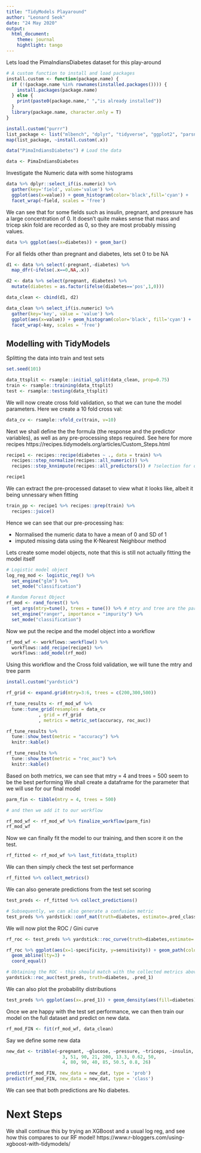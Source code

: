 ```yaml
---
title: "TidyModels Playaround"
author: "Leonard Seok"
date: "24 May 2020"
output: 
  html_document:
    theme: journal
    hightlight: tango
---
```


Lets load the PimaIndiansDiabetes dataset for this play-around

```r
# A custom function to install and load packages
install.custom <- function(package.name) {
  if (!(package.name %in% rownames(installed.packages()))) {
    install.packages(package.name)
  } else {
    print(paste0(package.name," ","is already installed"))
  }
  library(package.name, character.only = T)
}

install.custom("purrr")
list_package <- list("mlbench", "dplyr", "tidyverse", "ggplot2", "parsnip")
map(list_package, ~install.custom(.x))

data("PimaIndiansDiabetes") # Load the data 

data <- PimaIndiansDiabetes
```

Investigate the Numeric data with some histograms

```r
data %>% dplyr::select_if(is.numeric) %>% 
  gather(key='field', value='value') %>%
  ggplot(aes(x=value)) + geom_histogram(color='black',fill='cyan') +
  facet_wrap(~field, scales = 'free')
```

We can see that for some fields such as insulin, pregnant, and pressure has a large concentration of 0. 
It doesn't quite makes sense that mass and tricep skin fold are recorded as 0, so they are most probably missing values.

```r
data %>% ggplot(aes(x=diabetes)) + geom_bar()
```

For all fields other than pregnant and diabetes, lets set 0 to be NA

```r
d1 <- data %>% select(-pregnant,-diabetes) %>% 
  map_dfr(~ifelse(.x==0,NA,.x))

d2 <- data %>% select(pregnant, diabetes) %>% 
  mutate(diabetes = as.factor(ifelse(diabetes=='pos',1,0)))

data_clean <- cbind(d1, d2)

data_clean %>% select_if(is.numeric) %>% 
  gather(key='key', value = 'value') %>% 
  ggplot(aes(x=value)) + geom_histogram(color='black', fill='cyan') +
  facet_wrap(~key, scales = 'free')
```

## Modelling with TidyModels

Splitting the data into train and test sets

```r
set.seed(101)

data_ttsplit <- rsample::initial_split(data_clean, prop=0.75)
train <- rsample::training(data_ttsplit)
test <- rsample::testing(data_ttsplit)
```

We will now create cross fold validation, so that we can tune the model parameters. Here we create a 10 fold cross val:

```r
data_cv <- rsample::vfold_cv(train, v=10)
```

Next we shall define the the formula (the response and the predictor variables), as well as any pre-processing steps required.
See here for more recipes https://recipes.tidymodels.org/articles/Custom_Steps.html

```r
recipe1 <- recipes::recipe(diabetes ~ ., data = train) %>% 
  recipes::step_normalize(recipes::all_numeric()) %>% 
  recipes::step_knnimpute(recipes::all_predictors()) # ?selection for other role sections

recipe1
```

We can extract the pre-processed dataset to view what it looks like, albeit it being unnessary when fitting

```r
train_pp <- recipe1 %>% recipes::prep(train) %>% 
  recipes::juice()
```

Hence we can see that our pre-processing has:

* Normalised the numeric data to have a mean of 0 and SD of 1
* imputed missing data using the K-Nearest Neighbour method

Lets create some model objects, note that this is still not actually fitting the model itself

```r
# Logistic model object
log_reg_mod <- logistic_reg() %>% 
  set_engine("glm") %>% 
  set_mode("classification")

# Random Forest Object
rf_mod <- rand_forest() %>% 
  set_args(mtry=tune(), trees = tune()) %>% # mtry and tree are the parm that we have decide to tune 
  set_engine("ranger", importance = "impurity") %>% 
  set_mode("classification")
```

Now we put the recipe and the model object into a workflow

```r
rf_mod_wf <- workflows::workflow() %>% 
  workflows::add_recipe(recipe1) %>% 
  workflows::add_model(rf_mod)
```

Using this workflow and the Cross fold validation, we will tune the mtry and tree parm

```r
install.custom("yardstick")

rf_grid <- expand.grid(mtry=3:6, trees = c(200,300,500))

rf_tune_results <- rf_mod_wf %>% 
  tune::tune_grid(resamples = data_cv
            , grid = rf_grid
            , metrics = metric_set(accuracy, roc_auc))

rf_tune_results %>% 
  tune::show_best(metric = "accuracy") %>% 
  knitr::kable()

rf_tune_results %>% 
  tune::show_best(metric = "roc_auc") %>% 
  knitr::kable()

```

Based on both metrics, we can see that mtry = 4 and trees = 500 seem to be the best performing
We shall create a dataframe for the parameter that we will use for our final model

```r
parm_fin <- tibble(mtry = 4, trees = 500)

# and then we add it to our workflow

rf_mod_wf <- rf_mod_wf %>% finalize_workflow(parm_fin) 
rf_mod_wf

```

Now we can finally fit the model to our training, and then score it on the test.

```r
rf_fitted <- rf_mod_wf %>% last_fit(data_ttsplit)
```

We can then simply check the test set performance 

```r
rf_fitted %>% collect_metrics()
```

We can also generate predictions from the test set scoring 

```r
test_preds <- rf_fitted %>% collect_predictions()

# Subsequently, we can also generate a confusion metric
test_preds %>% yardstick::conf_mat(truth=diabetes, estimate=.pred_class)
```

We will now plot the ROC / Gini curve

```r
rf_roc <- test_preds %>% yardstick::roc_curve(truth=diabetes,estimate=.pred_1)

rf_roc %>% ggplot(aes(x=1-specificity, y=sensitivity)) + geom_path(color='red') +
  geom_abline(lty=3) +
  coord_equal()

# Obtaining the ROC - this should match with the collected metrics above
yardstick::roc_auc(test_preds, truth=diabetes, .pred_1)
```

We can also plot the probability distributions

```r
test_preds %>% ggplot(aes(x=.pred_1)) + geom_density(aes(fill=diabetes), alpha = 1/3)
```

Once we are happy with the test set performance, we can then train our model on the full dataset and predict on new data.

```r
rf_mod_FIN <- fit(rf_mod_wf, data_clean)
```

Say we define some new data

```r
new_dat <- tribble(~pregnant, ~glucose, ~pressure, ~triceps, ~insulin, ~mass, ~pedigree, ~age,
                     3, 51, 90, 21, 200, 13.3, 0.62, 50,
                     4, 80, 90, 40, 85, 50.5, 0.8, 26)

predict(rf_mod_FIN, new_data = new_dat, type = 'prob')
predict(rf_mod_FIN, new_data = new_dat, type = 'class')
```

We can see that both predictions are No diabetes.

# Next Steps

We shall continue this by trying an XGBoost and a usual log reg, and see how this compares to our RF model!
https://www.r-bloggers.com/using-xgboost-with-tidymodels/
